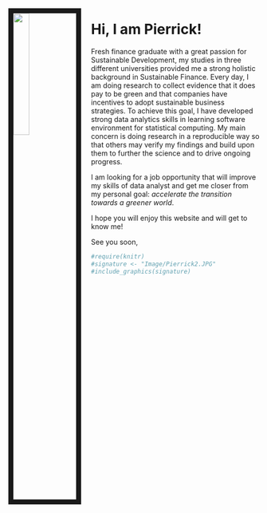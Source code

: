 &emsp;


<img src="Image/MySelf.JPEG" style="width:25%; border:10px solid; margin-right: 20px" align="left">

# **Hi, I am Pierrick!**

Fresh finance graduate with a great passion for Sustainable Development, my studies in three different universities provided me a strong holistic background in Sustainable Finance. Every day, I am doing research to collect evidence that it does pay to be green and that companies have incentives to adopt sustainable business strategies. To achieve this goal, I have developed strong data analytics skills in learning software environment for statistical computing. My main concern is doing research in a reproducible way so that others may verify my findings and build upon them to further the science and to drive ongoing progress. 

I am looking for a job opportunity that will improve my skills of data analyst and get me closer from my personal goal: *accelerate the transition towards a greener world*. 

I hope you will enjoy this website and will get to know me!

See you soon,


```r
#require(knitr)
#signature <- "Image/Pierrick2.JPG"
#include_graphics(signature) 
```


